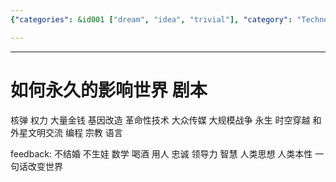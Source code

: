 ```yaml
---
{"categories": &id001 ["dream", "idea", "trivial"], "category": "Technology and Innovation", "date": "2023-12-22 23:52:59", "description": "This article discusses two comments that highlight various topics with significant and potentially permanent global impacts, such as nuclear power, wealth, human thought, loyalty, leadership, and more.", "tags": *id001, "title": "如何永久的影响世界"}

---
```


------

# 如何永久的影响世界 剧本

核弹
权力
大量金钱
基因改造
革命性技术
大众传媒
大规模战争
永生
时空穿越
和外星文明交流
编程
宗教
语言

feedback:
不结婚 不生娃
数学
喝酒
用人
忠诚
领导力
智慧
人类思想
人类本性
一句话改变世界


